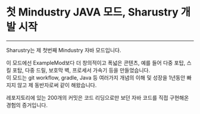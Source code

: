 # 첫 Mindustry JAVA 모드, Sharustry 개발 시작

---

Sharustry는 제 첫번째 Mindustry 자바 모드입니다.

이 모드에선 ExampleMod보다 더 창의적이고 폭넓은 콘텐츠, 예를 들어 다중 포탑, 스킬 포탑, 다중 드릴, 보호막 벽, 프로세서 가속기 등을 만들었습니다.  
이 모드는 git workflow, gradle, Java 등 여러가지 개념의 이해 및 성장을 1년동안 빠지지 않고 제 동반자로써 같이 해왔습니다.

레포지토리에 있는 200개의 커밋은 코드 리딩으로만 보던 자바 코드를 직접 구현해온 경험의 증거입니다.

<RepoCard username="sharlottes" repository="sharustry" />
